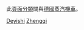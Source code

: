 此[[Wikipedia:页面分类|頁面分類]]關與[[德國|德國]][[蒸汽機車|蒸汽機車]]。
{{Commons category|Steam locomotives of Germany}}
{{Commonscat|Steam locomotives of Germany}}

[[Category:蒸汽機車|Deyishi]]
[[Category:德國鐵路機車|Zhengqi]]